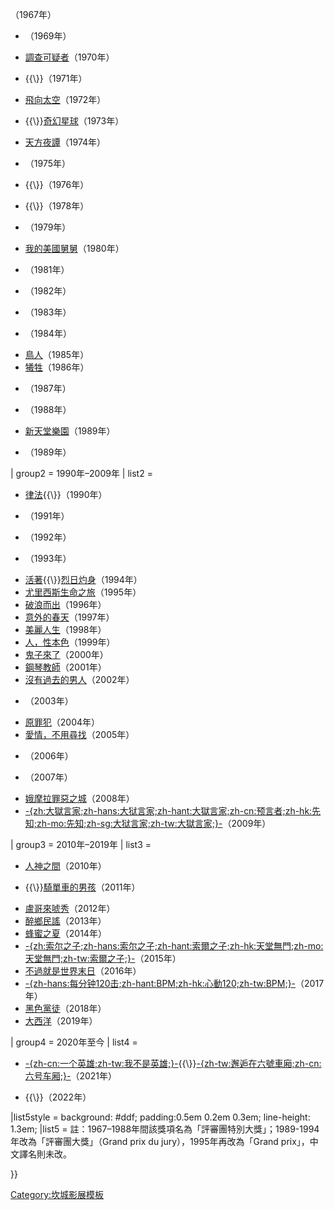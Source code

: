 {{Navbox 
| name      = 坎城影展評審團大獎
| title     = [[坎城影展]][[评审团大奖 (戛纳电影节)|評審團大獎]]
| state     = {{{state|autocollapse}}}
| bodyclass = hlist

| group1 = 1967年–1989年
| list1  = 
* {{link-en|車禍 (1967年電影)|Accident (1967 film)|車禍}}{{\}}{{link-sr|快樂的吉普賽人|Скупљачи перја}}（1967年）
* {{link-sv|阿達倫事件|Ådalen 31 (film)}}（1969年）
* [[對一個不容懷疑的公民的調查|調查可疑者]]（1970年）
* {{link-en|強尼上戰場|Johnny Got His Gun (film)}}{{\}}{{link-en|逃家|Taking Off (film)}}（1971年）
* [[索拉里斯星 (1972年电影)|飛向太空]]（1972年）
* {{link-fr|媽媽與妓女|La Maman et la Putain}}{{\}}[[奇幻星球]]（1973年）
* [[一千零一夜 (1974年電影)|天方夜譚]]（1974年）
* {{link-de|賈斯伯荷西之謎|Jeder für sich und Gott gegen alle}}（1975年）
* {{link-es|飼養烏鴉|Cría cuervos}}{{\}}{{link-de|歐女侯爵|Die Marquise von O. (1976)}}（1976年）
* {{link-pl|縱情狂嘯|Wrzask (film)}}{{\}}{{link-it|猴子再見|Ciao maschio}}（1978年）
* {{ru-link|西伯利亞頌|Сибириада}}（1979年）
* [[我的美國舅舅]]（1980年）
* {{link-en|光年之外 (電影)|Light Years Away|光年之外}}（1981年）
* {{link-it|疾走繁星夜|La notte di San Lorenzo}}（1982年）
* {{link-en|脫線一籮筐|Monty Python's The Meaning of Life}}（1983年）
* {{link-en|留給女兒的日記|Diary for My Children}}（1984年）
* [[鳥人 (1984年電影)|鳥人]]（1985年）
* [[犧牲]]（1986年）
* {{link-en|懺悔|Repentance (1987 film)}}（1987年）
* {{link-en|上帝的另一個世界|A World Apart (film)}}（1988年）
* [[新天堂樂園]]（1989年）
* {{link-fr|美得過火|Trop belle pour toi}}（1989年）

| group2 = 1990年–2009年
| list2  = 
* [[律法 (電影)|律法]]{{\}}{{link-ja|死之棘|死の棘}}（1990年）
* {{link-fr|美麗壞女人|La Belle Noiseuse}}（1991年）
* {{link-it|小小偷的春天|Il ladro di bambini}}（1992年）
* {{link-de|咫尺天涯|In weiter Ferne, so nah!}}（1993年）
* [[活著 (電影)|活著]]{{\}}[[毒太陽|烈日灼身]]（1994年）
* [[尤利西斯的凝视|尤里西斯生命之旅]]（1995年）
* [[破浪而出 (電影)|破浪而出]]（1996年）
* [[意外的春天]]（1997年）
* [[美麗人生 (義大利電影)|美麗人生]]（1998年）
* [[人，性本色]]（1999年）
* [[鬼子来了|鬼子來了]]（2000年）
* [[鋼琴教師 (電影)|鋼琴教師]]（2001年）
* [[沒有過去的男人]]（2002年）
* {{link-tr|遠方|Uzak (film, 2002)}}（2003年）
* [[原罪犯]]（2004年）
* [[愛情，不用尋找]]（2005年）
* {{link-fr|野獸邏輯|Flandres (film)}}（2006年）
* {{link-ja|殯之森|殯の森}}（2007年）
* [[娥摩拉罪惡之城]]（2008年）
* [[大獄言家|-{zh:大獄言家;zh-hans:大狱言家;zh-hant:大獄言家;zh-cn:预言者;zh-hk:先知;zh-mo:先知;zh-sg:大狱言家;zh-tw:大獄言家;}-]]（2009年）

| group3 = 2010年–2019年
| list3  = 
* [[人神之間]]（2010年）
* {{link-tr|安那托利亞故事|Bir Zamanlar Anadolu'da}}{{\}}[[騎單車的男孩]]（2011年）
* [[現實 (電影)|盧哥來唬秀]]（2012年）
* [[醉鄉民謠]]（2013年）
* [[蜂蜜之夏]]（2014年）
* [[索爾之子|-{zh:索尔之子;zh-hans:索尔之子;zh-hant:索爾之子;zh-hk:天堂無門;zh-mo:天堂無門;zh-tw:索爾之子;}-]]（2015年）
* [[不過就是世界末日]]（2016年）
* [[每分钟120击|-{zh-hans:每分钟120击;zh-hant:BPM;zh-hk:心動120;zh-tw:BPM;}-]]（2017年）
* [[黑色黨徒]]（2018年）
* [[大西洋 (電影)|大西洋]]（2019年）

| group4 = 2020年至今
| list4  = 
* [[一个英雄|-{zh-cn:一个英雄;zh-tw:我不是英雄;}-]]{{\}}[[六号包厢 (电影)|-{zh-tw:邂逅在六號車廂;zh-cn:六号车厢;}-]]（2021年）
* {{link-en|親密 (2022年電影)|Close (2022 film)|親密}}{{\}}{{link-en|正午之星|The Stars at Noon (film)}}（2022年）

|list5style = background: #ddf;<!--per 'below' section--> padding:0.5em 0.2em 0.3em; line-height: 1.3em;
|list5 = 註：1967–1988年間該獎項名為「評審團特別大獎」；1989-1994年改為「評審團大獎」（Grand prix du jury），1995年再改為「Grand prix」，中文譯名則未改。

}}<noinclude>
{{collapsible option}}
[[Category:坎城影展模板]]
</noinclude>